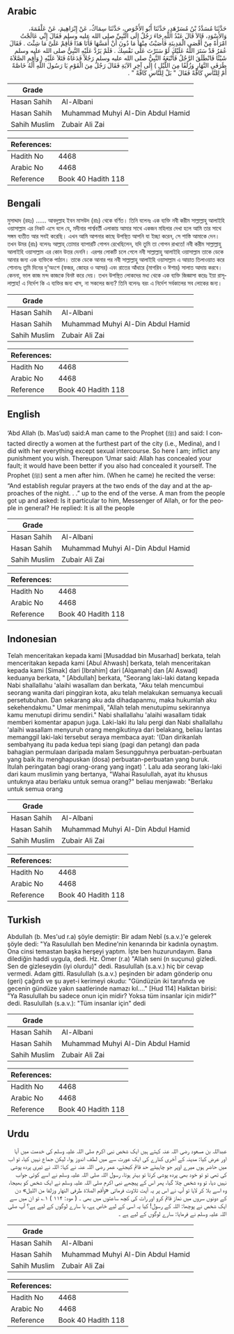 ## Arabic


<div dir="rtl" lang="ar" style={{fontSize:'larger',backgroundColor:'#f8f9fa',padding:20}}>
حَدَّثَنَا مُسَدَّدُ بْنُ مُسَرْهَدٍ، حَدَّثَنَا أَبُو الأَحْوَصِ، حَدَّثَنَا سِمَاكٌ، عَنْ إِبْرَاهِيمَ، عَنْ عَلْقَمَةَ، وَالأَسْوَدِ، قَالاَ قَالَ عَبْدُ اللَّهِ جَاءَ رَجُلٌ إِلَى النَّبِيِّ صلى الله عليه وسلم فَقَالَ إِنِّي عَالَجْتُ امْرَأَةً مِنْ أَقْصَى الْمَدِينَةِ فَأَصَبْتُ مِنْهَا مَا دُونَ أَنْ أَمَسَّهَا فَأَنَا هَذَا فَأَقِمْ عَلَىَّ مَا شِئْتَ ‏.‏ فَقَالَ عُمَرُ قَدْ سَتَرَ اللَّهُ عَلَيْكَ لَوْ سَتَرْتَ عَلَى نَفْسِكَ ‏.‏ فَلَمْ يَرُدَّ عَلَيْهِ النَّبِيُّ صلى الله عليه وسلم شَيْئًا فَانْطَلَقَ الرَّجُلُ فَأَتْبَعَهُ النَّبِيُّ صلى الله عليه وسلم رَجُلاً فَدَعَاهُ فَتَلاَ عَلَيْهِ ‏(‏ وَأَقِمِ الصَّلاَةَ طَرَفَىِ النَّهَارِ وَزُلَفًا مِنَ اللَّيْلِ ‏)‏ إِلَى آخِرِ الآيَةِ فَقَالَ رَجُلٌ مِنَ الْقَوْمِ يَا رَسُولَ اللَّهِ أَلَهُ خَاصَّةً أَمْ لِلنَّاسِ كَافَّةً فَقَالَ ‏"‏ بَلْ لِلنَّاسِ كَافَّةً ‏"‏ ‏.‏
</div>
<div style={{backgroundColor:'#f8f9fa',padding:20, marginBottom: 10}}><table> <thead> <tr> <th>Grade</th> <th></th> </tr> </thead> <tbody> <tr><td>Hasan Sahih</td><td>Al-Albani</td></tr><tr><td>Hasan Sahih</td><td>Muhammad Muhyi Al-Din Abdul Hamid</td></tr><tr><td>Sahih Muslim</td><td>Zubair Ali Zai</td></tr></tbody></table><table> <thead> <tr> <th>References:</th> <th></th> </tr> </thead> <tbody><tr><td>Hadith No</td><td>4468</td></tr><tr><td>Arabic No</td><td>4468</td></tr><tr><td>Reference</td><td>Book 40 Hadith 118</td></tr></tbody></table></div>

## Bengali


<div dir="ltr" lang="bn" style={{fontSize:'larger',backgroundColor:'#f8f9fa',padding:20}}>
মুসাদ্দাদ (রহঃ) ...... আবদুল্লাহ ইবন মাসউদ (রাঃ) থেকে বর্ণিত। তিনি বলেনঃ এক ব্যক্তি নবী করীম সাল্লাল্লাহু আলাইহি ওয়াসাল্লাম এর নিকট এসে বলে যে, মদীনার পার্শ্ববর্তী এলাকায় আমার সাথে একজন মহিলার দেখা হলে আমি তার সাথে সঙ্গম ব্যতীত আর সবই করেছি। এখন আমি আপনার কাছে উপস্থিত আপনি যা ইচ্ছা করেন, সে শাস্তি আমাকে দেন। তখন উমর (রাঃ) বলেনঃ আল্লাহ্‌ তোমার ব্যাপারটি গোপন রেখেছিলেন, যদি তুমি তা গোপন রাখতে! নবী করীম সাল্লাল্লাহু আলাইহি ওয়াসাল্লাম এর কোন উত্তর দেননি। এরপর লোকটি চলে গেলে নবী সাল্লাল্লাহু আলাইহি ওয়াসাল্লাম তাকে ডেকে আনার জন্য এক ব্যক্তিকে পাঠান। তাকে ডেকে আনার পর নবী সাল্লাল্লাহু আলাইহি ওয়াসাল্লাম এ আয়াত তিলাওয়াত করে শোনানঃ তুমি দিনের দু'অংশে (ফজর, জোহর ও আসর) এবং রাতের আঁধারে (মাগরিব ও ঈশার) সালাত আদায় করবে। কেননা, ভাল কাজ মন্দ কাজকে বিনষ্ট করে দেয়। তখন উপস্থিত লোকদের মধ্য থেকে এক ব্যক্তি জিজ্ঞাসা করেঃ ইয়া রাসূলাল্লাহ! এ নির্দেশ কি এ ব্যক্তির জন্য খাস, না সকলের জন্য? তিনি বলেনঃ বরং এ নির্দেশ সর্বকালের সব লোকের জন্য।
</div>
<div style={{backgroundColor:'#f8f9fa',padding:20, marginBottom: 10}}><table> <thead> <tr> <th>Grade</th> <th></th> </tr> </thead> <tbody> <tr><td>Hasan Sahih</td><td>Al-Albani</td></tr><tr><td>Hasan Sahih</td><td>Muhammad Muhyi Al-Din Abdul Hamid</td></tr><tr><td>Sahih Muslim</td><td>Zubair Ali Zai</td></tr></tbody></table><table> <thead> <tr> <th>References:</th> <th></th> </tr> </thead> <tbody><tr><td>Hadith No</td><td>4468</td></tr><tr><td>Arabic No</td><td>4468</td></tr><tr><td>Reference</td><td>Book 40 Hadith 118</td></tr></tbody></table></div>

## English


<div dir="ltr" lang="en" style={{fontSize:'larger',backgroundColor:'#f8f9fa',padding:20}}>
‘Abd Allah (b. Mas’ud) said:A man came to the Prophet (ﷺ) and said: I contacted directly a women at the furthest part of the city (i.e., Medina), and I did with her everything except sexual intercourse. So here I am; inflict any punishment you wish. Thereupon ‘Umar said: Allah has concealed your fault; it would have been better if you also had concealed it yourself. The Prophet (ﷺ) sent a men after him. (When he came) he recited the verse: “And establish regular prayers at the two ends of the day and at the approaches of the night. . .” up to the end of the verse. A man from the people got up and asked: Is it particular to him, Messenger of Allah, or for the people in general? He replied: It is all the people
</div>
<div style={{backgroundColor:'#f8f9fa',padding:20, marginBottom: 10}}><table> <thead> <tr> <th>Grade</th> <th></th> </tr> </thead> <tbody> <tr><td>Hasan Sahih</td><td>Al-Albani</td></tr><tr><td>Hasan Sahih</td><td>Muhammad Muhyi Al-Din Abdul Hamid</td></tr><tr><td>Sahih Muslim</td><td>Zubair Ali Zai</td></tr></tbody></table><table> <thead> <tr> <th>References:</th> <th></th> </tr> </thead> <tbody><tr><td>Hadith No</td><td>4468</td></tr><tr><td>Arabic No</td><td>4468</td></tr><tr><td>Reference</td><td>Book 40 Hadith 118</td></tr></tbody></table></div>

## Indonesian


<div dir="ltr" lang="id" style={{fontSize:'larger',backgroundColor:'#f8f9fa',padding:20}}>
Telah menceritakan kepada kami [Musaddad bin Musarhad] berkata, telah menceritakan kepada kami [Abul Ahwash] berkata, telah menceritakan kepada kami [Simak] dari [Ibrahim] dari [Alqamah] dan [Al Aswad] keduanya berkata, " [Abdullah] berkata, "Seorang laki-laki datang kepada Nabi shallallahu 'alaihi wasallam dan berkata, "Aku telah mencumbui seorang wanita dari pinggiran kota, aku telah melakukan semuanya kecuali persetubuhan. Dan sekarang aku ada dihadapanmu, maka hukumlah aku sekehendakmu." Umar menimpali, "Allah telah menutupimu sekirannya kamu menutupi dirimu sendiri." Nabi shallallahu 'alaihi wasallam tidak memberi komentar apapun juga. Laki-laki itu lalu pergi dan Nabi shallallahu 'alaihi wasallam menyuruh orang mengikutinya dari belakang, beliau lantas memanggil laki-laki tersebut seraya membaca ayat: '(Dan dirikanlah sembahyang itu pada kedua tepi siang (pagi dan petang) dan pada bahagian permulaan daripada malam Sesungguhnya perbuatan-perbuatan yang baik itu menghapuskan (dosa) perbuatan-perbuatan yang buruk. Itulah peringatan bagi orang-orang yang ingat) '. Lalu ada seorang laki-laki dari kaum muslimin yang bertanya, "Wahai Rasulullah, ayat itu khusus untuknya atau berlaku untuk semua orang?" beliau menjawab: "Berlaku untuk semua orang
</div>
<div style={{backgroundColor:'#f8f9fa',padding:20, marginBottom: 10}}><table> <thead> <tr> <th>Grade</th> <th></th> </tr> </thead> <tbody> <tr><td>Hasan Sahih</td><td>Al-Albani</td></tr><tr><td>Hasan Sahih</td><td>Muhammad Muhyi Al-Din Abdul Hamid</td></tr><tr><td>Sahih Muslim</td><td>Zubair Ali Zai</td></tr></tbody></table><table> <thead> <tr> <th>References:</th> <th></th> </tr> </thead> <tbody><tr><td>Hadith No</td><td>4468</td></tr><tr><td>Arabic No</td><td>4468</td></tr><tr><td>Reference</td><td>Book 40 Hadith 118</td></tr></tbody></table></div>

## Turkish


<div dir="ltr" lang="tr" style={{fontSize:'larger',backgroundColor:'#f8f9fa',padding:20}}>
Abdullah (b. Mes'ud r.a) şöyle demiştir: Bir adam Nebî (s.a.v.)'e gelerek şöyle dedi: "Ya Rasulullah ben Medine'nin kenarında bir kadınla oynaştım. Ona cinsi temastan başka herşeyi yaptım. İşte ben huzurundayım. Bana dilediğin haddi uygula, dedi. Hz. Ömer (r.a) "Allah seni (n suçunu) gizledi. Sen de gizleseydin (iyi olurdu)" dedi. Rasulullah (s.a.v.) hiç bir cevap vermedi. Adam gitti. Rasulullah (s.a.v.) peşinden bir adam gönderip onu (geri) çağırdı ve şu ayet-i kerimeyi okudu: "Gündüzün iki tarafında ve gecenin gündüze yakın saatlerinde namazı kıl...." [Hud 114] Halktan birisi: "Ya Rasulullah bu sadece onun için midir? Yoksa tüm insanlar için midir?" dedi. Rasulullah (s.a.v.): "Tüm insanlar için" dedi
</div>
<div style={{backgroundColor:'#f8f9fa',padding:20, marginBottom: 10}}><table> <thead> <tr> <th>Grade</th> <th></th> </tr> </thead> <tbody> <tr><td>Hasan Sahih</td><td>Al-Albani</td></tr><tr><td>Hasan Sahih</td><td>Muhammad Muhyi Al-Din Abdul Hamid</td></tr><tr><td>Sahih Muslim</td><td>Zubair Ali Zai</td></tr></tbody></table><table> <thead> <tr> <th>References:</th> <th></th> </tr> </thead> <tbody><tr><td>Hadith No</td><td>4468</td></tr><tr><td>Arabic No</td><td>4468</td></tr><tr><td>Reference</td><td>Book 40 Hadith 118</td></tr></tbody></table></div>

## Urdu


<div dir="rtl" lang="ur" style={{fontSize:'larger',backgroundColor:'#f8f9fa',padding:20}}>
عبداللہ بن مسعود رضی اللہ عنہ کہتے ہیں ایک شخص نبی اکرم صلی اللہ علیہ وسلم کی خدمت میں آیا اور عرض کیا: مدینہ کے آخری کنارے کی ایک عورت سے میں لطف اندوز ہوا، لیکن جماع نہیں کیا، تو اب میں حاضر ہوں میرے اوپر جو چاہیئے حد قائم کیجئے، عمر رضی اللہ عنہ نے کہا: اللہ نے تیری پردہ پوشی کی تھی تو تو خود بھی پردہ پوشی کرتا تو بہتر ہوتا، رسول اللہ صلی اللہ علیہ وسلم نے اسے کوئی جواب نہیں دیا، تو وہ شخص چلا گیا، پھر اس کے پیچھے نبی اکرم صلی اللہ علیہ وسلم نے ایک شخص کو بھیجا، وہ اسے بلا کر لایا تو آپ نے اس پر یہ آیت تلاوت فرمائی «وأقم الصلاة طرفى النهار وزلفا من الليل» دن کے دونوں سروں میں نماز قائم کرو اور رات کی کچھ ساعتوں میں بھی ۔ ( ھود: ۱۱۴ ) ۱؎ تو ان میں سے ایک شخص نے پوچھا: اللہ کے رسول! کیا یہ اسی کے لیے خاص ہے، یا سارے لوگوں کے لیے ہے؟ آپ صلی اللہ علیہ وسلم نے فرمایا: سارے لوگوں کے لیے ہے ۔
</div>
<div style={{backgroundColor:'#f8f9fa',padding:20, marginBottom: 10}}><table> <thead> <tr> <th>Grade</th> <th></th> </tr> </thead> <tbody> <tr><td>Hasan Sahih</td><td>Al-Albani</td></tr><tr><td>Hasan Sahih</td><td>Muhammad Muhyi Al-Din Abdul Hamid</td></tr><tr><td>Sahih Muslim</td><td>Zubair Ali Zai</td></tr></tbody></table><table> <thead> <tr> <th>References:</th> <th></th> </tr> </thead> <tbody><tr><td>Hadith No</td><td>4468</td></tr><tr><td>Arabic No</td><td>4468</td></tr><tr><td>Reference</td><td>Book 40 Hadith 118</td></tr></tbody></table></div>